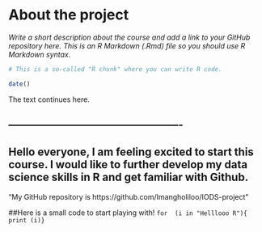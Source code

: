 
# About the project

*Write a short description about the course and add a link to your GitHub repository here. This is an R Markdown (.Rmd) file so you should use R Markdown syntax.*

```r
# This is a so-called "R chunk" where you can write R code.

date()

```
The text continues here.


## -------------------------------------------------
## Hello everyone, I am feeling excited to start this course. I would like to further develop my data science skills in R and get familiar with Github.
"My GitHub repository is https://github.com/Imangholiloo/IODS-project "

##Here is a small code to start playing with!
```for  (i in "Helllooo R"){
  print (i)}```
